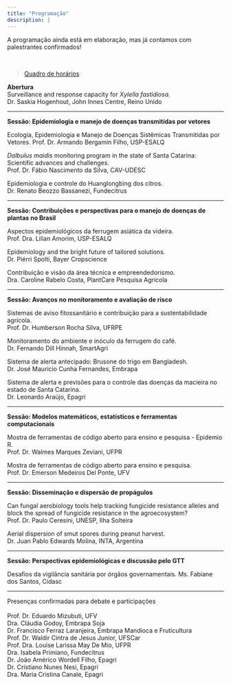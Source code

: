 ```yaml
---
title: "Programação"
description: |
---
```


A programação ainda está em elaboração, mas já contamos com palestrantes confirmados!

<br>

> [Quadro de horários](https://docs.google.com/spreadsheets/d/1FSGTmXz8TIeWM_RvQ1ITZO2yTLe8FcegRS1ST9htWxQ/edit?usp=sharing)



**Abertura**\
Surveillance and response capacity for *Xylella fastidiosa*.\
Dr. Saskia Hogenhout, John Innes Centre, Reino Unido

------------------------------------------------------------------------

**Sessão: Epidemiologia e manejo de doenças transmitidas por vetores**

Ecologia, Epidemiologia e Manejo de Doenças Sistêmicas Transmitidas por Vetores. Prof. Dr. Armando Bergamin Filho, USP-ESALQ

*Dalbulus maidis* monitoring program in the state of Santa Catarina: Scientific advances and challenges.\
Prof. Dr. Fábio Nascimento da Silva, CAV-UDESC

Epidemiologia e controle do Huanglongbing dos citros.\
Dr. Renato Beozzo Bassanezi, Fundecitrus

------------------------------------------------------------------------

**Sessão: Contribuições e perspectivas para o manejo de doenças de plantas no Brasil**

Aspectos epidemiológicos da ferrugem asiática da videira.\
Prof. Dra. Lilian Amorim, USP-ESALQ

Epidemiology and the bright future of tailored solutions.\
Dr. Piérri Spolti, Bayer Cropscience

Contribuição e visão da área técnica e empreendedorismo.\
Dra. Caroline Rabelo Costa, PlantCare Pesquisa Agrícola

------------------------------------------------------------------------

**Sessão: Avanços no monitoramento e avaliação de risco**

Sistemas de aviso fitossanitário e contribuição para a sustentabilidade agrícola.\
Prof. Dr. Humberson Rocha Silva, UFRPE

Monitoramento do ambiente e inóculo da ferrugem do café.\
Dr. Fernando Dill Hinnah, SmartAgri

Sistema de alerta antecipado: Brusone do trigo em Bangladesh.\
Dr. José Maurício Cunha Fernandes, Embrapa

Sistema de alerta e previsões para o controle das doenças da macieira no estado de Santa Catarina.\
Dr. Leonardo Araújo, Epagri

------------------------------------------------------------------------

**Sessão: Modelos matemáticos, estatísticos e ferramentas computacionais**

Mostra de ferramentas de código aberto para ensino e pesquisa - Epidemio R.\
Prof. Dr. Walmes Marques Zeviani, UFPR

Mostra de ferramentas de código aberto para ensino e pesquisa.\
Prof. Dr. Emerson Medeiros Del Ponte, UFV

------------------------------------------------------------------------

**Sessão: Disseminação e dispersão de propágulos**

Can fungal aerobiology tools help tracking fungicide resistance alleles and block the spread of fungicide resistance in the agroecosystem?\
Prof. Dr. Paulo Ceresini, UNESP, Ilha Solteira

Aerial dispersion of smut spores during peanut harvest.\
Dr. Juan Pablo Edwards Molina, INTA, Argentina

------------------------------------------------------------------------

**Sessão: Perspectivas epidemiológicas e discussão pelo GTT**

Desafios da vigilância sanitária por órgãos governamentais. Ms. Fabiane dos Santos, Cidasc

------------------------------------------------------------------------

Presenças confirmadas para debate e participações\
\
Prof. Dr. Eduardo Mizubuti, UFV\
Dra. Cláudia Godoy, Embrapa Soja\
Dr. Francisco Ferraz Laranjeira, Embrapa Mandioca e Fruticultura\
Prof. Dr. Waldir Cintra de Jesus Junior, UFSCar\
Prof. Dra. Louise Larissa May De Mio, UFPR\
Dra. Isabela Primiano, Fundecitrus\
Dr. João Américo Wordell Filho, Epagri\
Dr. Cristiano Nunes Nesi, Epagri\
Dra. Maria Cristina Canale, Epagri\
